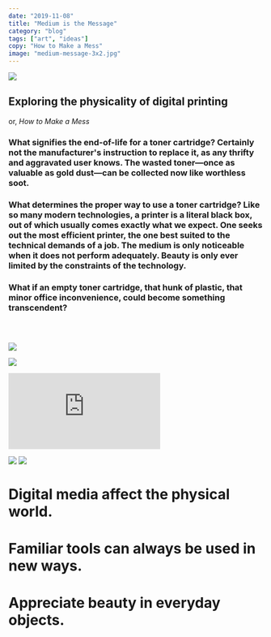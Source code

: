 ```yaml
---
date: "2019-11-08"
title: "Medium is the Message"
category: "blog"
tags: ["art", "ideas"]
copy: "How to Make a Mess"
image: "medium-message-3x2.jpg"
---
```


![](medium-message-3x2.jpg)

## Exploring the physicality of digital printing

or, *How to Make a Mess*

### What signifies the end-of-life for a toner cartridge? Certainly not the manufacturer's instruction to replace it, as any thrifty and aggravated user knows. The wasted toner—once as valuable as gold dust—can be collected now like worthless soot.

### What determines the proper way to use a toner cartridge? Like so many modern technologies, a printer is a literal black box, out of which usually comes exactly what we expect. One seeks out the most efficient printer, the one best suited to the technical demands of a job. The medium is only noticeable when it does not perform adequately. Beauty is only ever limited by the constraints of the technology.

### What if an empty toner cartridge, that hunk of plastic, that minor office inconvenience, could become something transcendent?

### &nbsp;

![](IMG_3804.jpg)

![](IMG_3822.jpg)

<div style={{ padding: '177.78% 0 0 0', position: 'relative', borderRadius: '0.5rem', overflow: 'hidden' }}><iframe src="https://player.vimeo.com/video/316677180?loop=1&title=0&byline=0&portrait=0" style={{ position: 'absolute', top: 0, left: 0, width: '100%', height: '100%' }} frameBorder="0"></iframe></div><script src="https://player.vimeo.com/api/player.js"></script>

![](IMG_3814.jpg)
![](IMG_3819.jpg)

# Digital media affect the physical world.
# Familiar tools can always be used in new ways.
# Appreciate beauty in everyday objects.

### &nbsp;
